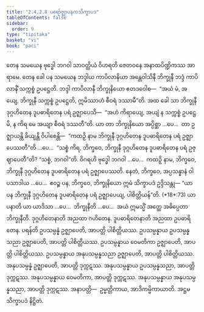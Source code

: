 ```yaml
---
title: "2.4.2.8 ပရော်ဇ္ဈာပနကသိက္ခာပဒ"
tableOfContents: false
sidebar:
  order: 9
type: "tipitaka"
basket: "vi"
book: "paci"
---
```



<DynamicBreadcrumb />

<Division number="869" book="paci">

<Paragraph number="2759" book="paci">
တေန သမယေန ဗုဒ္ဓေါ ဘဂဝါ သာဝတ္ထိယံ ဝိဟရတိ ဇေတဝနေ အနာထပိဏ္ဍိကဿ အာရာမေ. တေန ခေါ ပန သမယေန ဘဒ္ဒါယ ကာပိလာနိယာ အန္တေဝါသိနီ ဘိက္ခုနီ ဘဒ္ဒံ ကာပိလာနိံ သက္ကစ္စံ ဥပဋ္ဌေတိ. ဘဒ္ဒါ ကာပိလာနီ ဘိက္ခုနိယော ဧတဒဝေါစ—  “အယံ မံ, အယျေ, ဘိက္ခုနီ သက္ကစ္စံ ဥပဋ္ဌေတိ, ဣမိဿာဟံ စီဝရံ ဒဿာမီ”တိ. အထ ခေါ သာ ဘိက္ခုနီ ဒုဂ္ဂဟိတေန ဒူပဓာရိတေန ပရံ ဥဇ္ဈာပေသိ—  “အဟံ ကိရာယျေ, အယျံ န သက္ကစ္စံ ဥပဋ္ဌေမိ, န ကိရ မေ အယျာ စီဝရံ ဒဿတီ”တိ.
</Paragraph>

<Paragraph number="2760" book="paci">
ယာ တာ ဘိက္ခုနိယော အပ္ပိစ္ဆာ …ပေ…  တာ ဥဇ္ဈာယန္တိ ခိယျန္တိ ဝိပါစေန္တိ—  “ကထဉှိ နာမ ဘိက္ခုနီ ဒုဂ္ဂဟိတေန ဒူပဓာရိတေန ပရံ ဥဇ္ဈာပေဿတီ”တိ …ပေ…  “သစ္စံ ကိရ, ဘိက္ခဝေ, ဘိက္ခုနီ ဒုဂ္ဂဟိတေန ဒူပဓာရိတေန ပရံ ဥဇ္ဈာပေတီ”တိ? “သစ္စံ, ဘဂဝါ”တိ. ဝိဂရဟိ ဗုဒ္ဓေါ ဘဂဝါ …ပေ…  ကထဉှိ နာမ, ဘိက္ခဝေ, ဘိက္ခုနီ ဒုဂ္ဂဟိတေန ဒူပဓာရိတေန ပရံ ဥဇ္ဈာပေဿတိ. နေတံ, ဘိက္ခဝေ, အပ္ပသန္နာနံ ဝါ ပသာဒါယ …ပေ…  ဧဝဉ္စ ပန, ဘိက္ခဝေ, ဘိက္ခုနိယော ဣမံ သိက္ခာပဒံ ဥဒ္ဒိသန္တု—
</Paragraph>

</Division>
<Division number="870" book="paci">

<Paragraph number="2761" book="paci">
<Emphasis>“ယာ ပန ဘိက္ခုနီ ဒုဂ္ဂဟိတေန ဒူပဓာရိတေန ပရံ ဥဇ္ဈာပေယျ, ပါစိတ္တိယန်”</Emphasis>တိ. (*18*:<Emphasis>73</Emphasis>)
</Paragraph>

</Division>
<Division number="871" book="paci">

<Paragraph number="2762" book="paci">
<Emphasis>ယာ ပနာ</Emphasis>တိ ယာ ယာဒိသာ …ပေ…  <Emphasis>ဘိက္ခုနီ</Emphasis>တိ …ပေ…  အယံ ဣမသ္မိံ အတ္ထေ အဓိပ္ပေတာ ဘိက္ခုနီတိ.
</Paragraph>

<Paragraph number="2763" book="paci">
<Emphasis>ဒုဂ္ဂဟိတေနာ</Emphasis>တိ အညထာ ဂဟိတေန.
</Paragraph>

<Paragraph number="2764" book="paci">
<Emphasis>ဒူပဓာရိတေနာ</Emphasis>တိ အညထာ ဥပဓာရိတေန.
</Paragraph>

<Paragraph number="2765" book="paci">
<Emphasis>ပရန်</Emphasis>တိ ဥပသမ္ပန္နံ ဥဇ္ဈာပေတိ, အာပတ္တိ ပါစိတ္တိယဿ.
</Paragraph>

</Division>
<Division number="872" book="paci">

<Paragraph number="2766" book="paci">
ဥပသမ္ပန္နာယ ဥပသမ္ပန္နသညာ ဥဇ္ဈာပေတိ, အာပတ္တိ ပါစိတ္တိယဿ. ဥပသမ္ပန္နာယ ဝေမတိကာ ဥဇ္ဈာပေတိ, အာပတ္တိ ပါစိတ္တိယဿ. ဥပသမ္ပန္နာယ အနုပသမ္ပန္နသညာ ဥဇ္ဈာပေတိ, အာပတ္တိ ပါစိတ္တိယဿ.
</Paragraph>

<Paragraph number="2767" book="paci">
အနုပသမ္ပန္နံ ဥဇ္ဈာပေတိ, အာပတ္တိ ဒုက္ကဋဿ. အနုပသမ္ပန္နာယ ဥပသမ္ပန္နသညာ, အာပတ္တိ ဒုက္ကဋဿ. အနုပသမ္ပန္နာယ ဝေမတိကာ, အာပတ္တိ ဒုက္ကဋဿ. အနုပသမ္ပန္နာယ အနုပသမ္ပန္နသညာ, အာပတ္တိ ဒုက္ကဋဿ.
</Paragraph>

</Division>
<Division number="873" book="paci">

<Paragraph number="2768" book="paci">
အနာပတ္တိ—  ဥမ္မတ္တိကာယ, အာဒိကမ္မိကာယာတိ.

</Paragraph>
</Division>

<Paragraph number="2769" type="center" book="paci">
အဋ္ဌမသိက္ခာပဒံ နိဋ္ဌိတံ.
</Paragraph>
